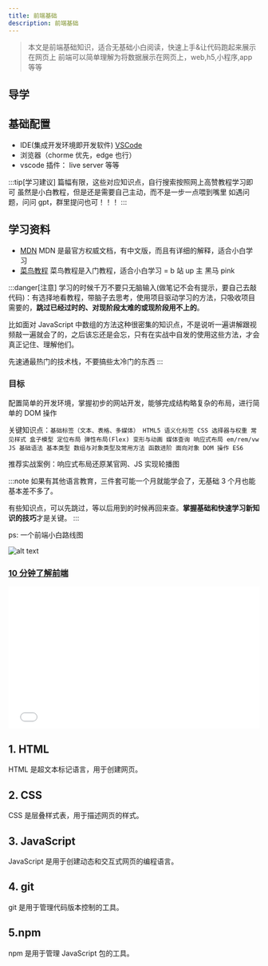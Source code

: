 ```yaml
---
title: 前端基础
description: 前端基础
---
```


> 本文是前端基础知识，适合无基础小白阅读，快速上手&让代码跑起来展示在网页上
> 前端可以简单理解为将数据展示在网页上，web,h5,小程序,app 等等

## 导学

## 基础配置

- IDE(集成开发环境即开发软件) [VSCode](https://code.visualstudio.com/)
- 浏览器（chorme 优先，edge 也行）
- vscode 插件： live server 等等

:::tip[学习建议]
篇幅有限，这些对应知识点，自行搜索按照网上高赞教程学习即可
虽然是小白教程，但是还是需要自己主动，而不是一步一点喂到嘴里
如遇问题，问问 gpt，群里提问也可！！！
:::

## 学习资料

- [MDN](https://developer.mozilla.org/zh-CN/docs/Web)
  MDN 是最官方权威文档，有中文版，而且有详细的解释，适合小白学习
- [菜鸟教程](https://www.runoob.com/)
  菜鸟教程是入门教程，适合小白学习
  = b 站 up 主 黑马 pink

:::danger[注意]
学习的时候千万不要只无脑输入(做笔记不会有提示，要自己去敲代码)：有选择地看教程，带脑子去思考，使用项目驱动学习的方法，只吸收项目需要的，**跳过已经过时的、对现阶段太难的或现阶段用不上的**。

比如面对 JavaScript 中数组的方法这种很密集的知识点，不是说听一遍讲解跟视频敲一遍就会了的，之后该忘还是会忘，只有在实战中自发的使用这些方法，才会真正记住、理解他们。

先速通最热门的技术栈，不要搞些太冷门的东西
:::

### 目标

配置简单的开发环境，掌握初步的网站开发，能够完成结构略复杂的布局，进行简单的 DOM 操作

关键知识点：`基础标签（文本、表格、多媒体） HTML5 语义化标签 CSS 选择器与权重 常见样式 盒子模型 定位布局 弹性布局(Flex) 变形与动画 媒体查询 响应式布局 em/rem/vw JS 基础语法 基本类型 数组与对象类型及常用方法 函数进阶 面向对象 DOM 操作 ES6`

推荐实战案例：响应式布局还原某官网、JS 实现轮播图

:::note
如果有其他语言教育，三件套可能一个月就能学会了，无基础 3 个月也能基本差不多了。

有些知识点，可以先跳过，等以后用到的时候再回来查。**掌握基础和快速学习新知识的技巧**才是关键。
:::

ps: 一个前端小白路线图

![alt text](../../../assets/blog/base/image.png)

### [10 分钟了解前端](https://www.bilibili.com/video/BV1hY411j7UM?buvid=XX1F2331974F7A021FC5FF529C12C668DCF22&from_spmid=default-value&is_story_h5=false&mid=mXUTniYrvpJH8ZBYhNGjAw%3D%3D&plat_id=116&share_from=ugc&share_medium=android&share_plat=android&share_session_id=8a3f8eea-70f3-46b5-836a-24b5e02f5fe1&share_source=WEIXIN&share_tag=s_i&spmid=united.player-video-detail.0.0&timestamp=1737045481&unique_k=0RlLcXr&up_id=34786453&wxfid=o7omF0eLIys9lFYWF_S6WWiHJY4U&share_times=1&vd_source=bb5ed4d50b55fb6a0df664e64b8b9ff4)

<div style="position: relative; width: 100%; padding-top: 56.25%; /* 16:9 ratio */">
  <iframe
    style="position: absolute; top: 0; left: 0; width: 100%; height: 100%;"
    src="//player.bilibili.com/player.html?isOutside=true&aid=255704765&bvid=BV1hY411j7UM&cid=763377488&p=1&amp;high_quality=1"
    scrolling="no"
    border="0"
    frameborder="no"
    framespacing="0"
    allowfullscreen="true"
  ></iframe>
</div>

## 1. HTML

HTML 是超文本标记语言，用于创建网页。

## 2. CSS

CSS 是层叠样式表，用于描述网页的样式。

## 3. JavaScript

JavaScript 是用于创建动态和交互式网页的编程语言。

## 4. git

git 是用于管理代码版本控制的工具。

## 5.npm

npm 是用于管理 JavaScript 包的工具。
